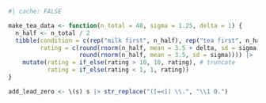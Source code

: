 ```r
#| cache: FALSE

make_tea_data <- function(n_total = 48, sigma = 1.25, delta = 1) {
  n_half <- n_total / 2
  tibble(condition = c(rep("milk first", n_half), rep("tea first", n_half)),
         rating = c(round(rnorm(n_half, mean = 3.5 + delta, sd = sigma)), 
                    round(rnorm(n_half, mean = 3.5, sd = sigma)))) |>
    mutate(rating = if_else(rating > 10, 10, rating), # truncate
           rating = if_else(rating < 1, 1, rating))
}

add_lead_zero <- \(s) s |> str_replace("([=<]) \\.", "\\1 0.")
```
